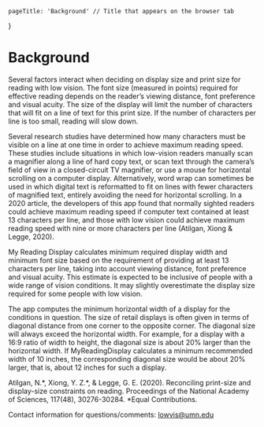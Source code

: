     pageTitle: 'Background' // Title that appears on the browser tab
}

# Background

Several factors interact when deciding on display size and
print size for reading with low vision. The font size
(measured in points) required for effective reading
depends on the reader’s viewing distance, font preference
and visual acuity. The size of the display will limit the
number of characters that will fit on a line of text for
this print size. If the number of characters per line is
too small, reading will slow down.

Several research studies have determined how many characters
must be visible on a line at one time in order to achieve
maximum reading speed. These studies include situations
in which low-vision readers manually scan a magnifier
along a line of hard copy text, or scan text through
the camera’s field of view in a closed-circuit TV magnifier,
or use a mouse for horizontal scrolling on a computer display.
Alternatively, word wrap can sometimes be used in which
digital text is reformatted to fit on lines with fewer
characters of magnified text, entirely avoiding the need
for horizontal scrolling. In a 2020 article, the developers
of this app found that normally sighted readers could achieve
maximum reading speed if computer text contained at least 13
characters per line, and those with low vision could achieve
maximum reading speed with nine or more characters per line
(Atilgan, Xiong & Legge, 2020).

My Reading Display calculates minimum required display width and minimum font
size based on the requirement of providing at least 13
characters per line, taking into account viewing distance,
font preference and visual acuity. This estimate is expected
to be inclusive of people with a wide range of vision conditions.
It may slightly overestimate the display size required for
some people with low vision.

The app computes the minimum horizontal width of a display
for the conditions in question. The size of retail displays
is often given in terms of diagonal distance from one corner
to the opposite corner. The diagonal size will always exceed
the horizontal width. For example, for a display with a 16:9
ratio of width to height, the diagonal size is about 20% larger
than the horizontal width. If MyReadingDisplay calculates a
minimum recommended width of 10 inches, the corresponding
diagonal size would be about 20% larger, that is, about 12
inches for such a display.

<Reference link='https://doi.org/10.1073/pnas.2007514117'>
Atilgan, N.*, Xiong, Y. Z.*, &amp; Legge, G. E. (2020).
Reconciling print-size and display-size
constraints on reading. Proceedings of the National
Academy of Sciences, 117(48), 30276-30284. *Equal Contributions.
</Reference>

Contact information for questions/comments: [lowvis@umn.edu](mailto:lowvis@umn.edu) 
